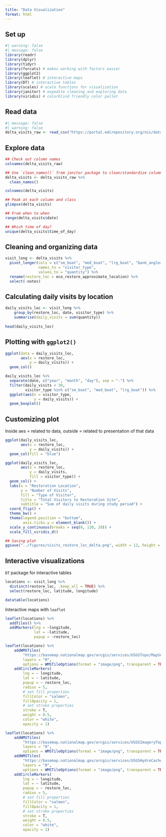 ```yaml
---
title: "Data Visualization"
format: html
---
```


## Set up
```r
#| warning: false
#| message: false
library(readr)
library(dplyr)
library(tidyr)
library(forcats) # makes working with factors easier
library(ggplot2)
library(leaflet) # interactive maps
library(DT) # interactive tables
library(scales) # scale functions for visualization
library(janitor) # expedite cleaning and exploring data
library(viridis) # colorblind friendly color pallet
```

## Read data
```r
#| message: false
#| warning: false
delta_visits_raw <- read_csv("https://portal.edirepository.org/nis/dataviewer?packageid=edi.587.1&entityid=cda8c1384af0089b506d51ad8507641f")
```

## Explore data
```r
## Check out column names
colnames(delta_visits_raw)

## Use `clean_names()` from janitor package to clean/standardize column names
delta_visits <- delta_visits_raw %>% 
  clean_names()

colnames(delta_visits)

## Peak at each column and class
glimpse(delta_visits)

## From when to when
range(delta_visits$date)

## Which time of day?
unique(delta_visits$time_of_day)
```

## Cleaning and organizing data
```r
visit_long <- delta_visits %>% 
  pivot_longer(cols = c("sm_boat", "med_boat", "lrg_boat", "bank_angler", "scientist", "cars"),
               names_to = "visitor_type",
               values_to = "quantity") %>% 
  rename(restore_loc = eco_restore_approximate_location) %>% 
  select(-notes)
```

## Calculating daily visits by location
```r
daily_visits_loc <- visit_long %>%
    group_by(restore_loc, date, visitor_type) %>% 
    summarise(daily_visits = sum(quantity))
    
head(daily_visits_loc)
```

## Plotting with `ggplot2()`
```r
ggplot(data = daily_visits_loc,
       aes(x = restore_loc,
           y = daily_visits)) +
  geom_col()

```

```r
daily_visits_loc %>% 
  separate(date, c("year", "month", "day"), sep = "-") %>% 
  filter(daily_visits < 30,
         visitor_type %in% c("sm_boat", "med_boat", "lrg_boat")) %>% 
  ggplot(aes(x = visitor_type,
             y = daily_visits)) +
  geom_boxplot()
```

## Customizing plot
Inside aes = related to data, outside = related to presentation of that data
```r
ggplot(daily_visits_loc,
       aes(x = restore_loc,
           y = daily_visits)) +
  geom_col(fill = "blue")
```

```r
ggplot(daily_visits_loc,
       aes(x = restore_loc,
           y = daily_visits,
           fill = visitor_type)) +
  geom_col() +
  labs(x = "Restoration Location", 
       y = "Number of Visits",
       fill = "Type of Visitor",
       title = "Total Visitors to Restoration Site",
       subtitle = "Sum of daily visits during study period") +
  coord_flip() +
  theme_bw() +
  theme(legend.position = "bottom",
        axis.ticks.y = element_blank()) +
  scale_y_continuous(breaks = seq(0, 120, 20)) +
  scale_fill_viridis_d()

## Saving plot
ggsave("../figures/visits_restore_loc_delta.png", width = 12, height = 6, units = "in")
```

## Interactive visualizations
`DT` package for interactive tables
```r
locations <- visit_long %>% 
  distinct(restore_loc, .keep_all = TRUE) %>% 
  select(restore_loc, latitude, longitude)
```

```r
datatable(locations)
```

Interactive maps with `leaflet`
```r
leaflet(locations) %>% 
  addTiles() %>% 
  addMarkers(lng = ~longitude,
             lat = ~latitude,
             popup = ~restore_loc)
```

```r
leaflet(locations) %>%
    addWMSTiles(
        "https://basemap.nationalmap.gov/arcgis/services/USGSTopo/MapServer/WmsServer",
        layers = "0",
        options = WMSTileOptions(format = "image/png", transparent = TRUE)) %>%
    addCircleMarkers(
        lng = ~ longitude,
        lat = ~ latitude,
        popup = ~ restore_loc,
        radius = 5,
        # set fill properties
        fillColor = "salmon",
        fillOpacity = 1,
        # set stroke properties
        stroke = T,
        weight = 0.5,
        color = "white",
        opacity = 1)
```

```r
leaflet(locations) %>%
    addWMSTiles(
        "https://basemap.nationalmap.gov/arcgis/services/USGSImageryTopo/MapServer/WmsServer",
        layers = "0",
        options = WMSTileOptions(format = "image/png", transparent = TRUE)) %>%
    addWMSTiles(
        "https://basemap.nationalmap.gov/arcgis/services/USGSHydroCached/MapServer/WmsServer",
        layers = "0",
        options = WMSTileOptions(format = "image/png", transparent = TRUE)) %>%
    addCircleMarkers(
        lng = ~ longitude,
        lat = ~ latitude,
        popup = ~ restore_loc,
        radius = 5,
        # set fill properties
        fillColor = "salmon",
        fillOpacity = 1,
        # set stroke properties
        stroke = T,
        weight = 0.5,
        color = "white",
        opacity = 1)
```

